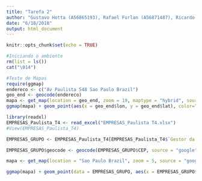 ```yaml
---
title: "Tarefa 2"
author: "Gustavo Hotta (A56865193), Rafael Furlan (A56871487), Ricardo Squassina Lee (A56843646)"
date: "6/18/2018"
output: html_document
---
```

```r
knitr::opts_chunk$set(echo = TRUE)
```

```r
#Iniciando o ambiente
rm(list = ls())
cat("\014") 
```

```r
#Teste de Mapas
require(ggmap)
endereco <- c("Av Paulista 548 Sao Paulo Brazil")
geo_end <- geocode(endereco)
mapa <- get_map(location = geo_end, zoom = 19, maptype = "hybrid", source = "google")
ggmap(mapa) + geom_point(aes(x = geo_end$lon, y = geo_end$lat), color="red", size=3, alpha=0.5)
```

```r
library(readxl)
EMPRESAS_Paulista_T4 <- read_excel("EMPRESAS_Paulista T4.xlsx")
#View(EMPRESAS_Paulista_T4)

EMPRESAS_GRUPO <- EMPRESAS_Paulista_T4[EMPRESAS_Paulista_T4$`Gestor da Empresa`=="GUSTAVO FUNAYAMA HOTTA" | EMPRESAS_Paulista_T4$`Gestor da Empresa`=="RAFAEL GUSTAVO FURLAN" | EMPRESAS_Paulista_T4$`Gestor da Empresa`=="RICARDO SQUASSINA LEE",]

EMPRESAS_GRUPO$geocode <- geocode(EMPRESAS_GRUPO$CEP, source = "google",output = "more")

mapa <- get_map(location = "Sao Paulo Brazil", zoom = 5, source = "google")

ggmap(mapa) + geom_point(data = EMPRESAS_GRUPO, aes(x = EMPRESAS_GRUPO$geocode.lon, y = EMPRESAS_GRUPO$geocode.lat, size = EMPRESAS_GRUPO$`Faturamento 2017`), color="red", alpha=0.5)

```